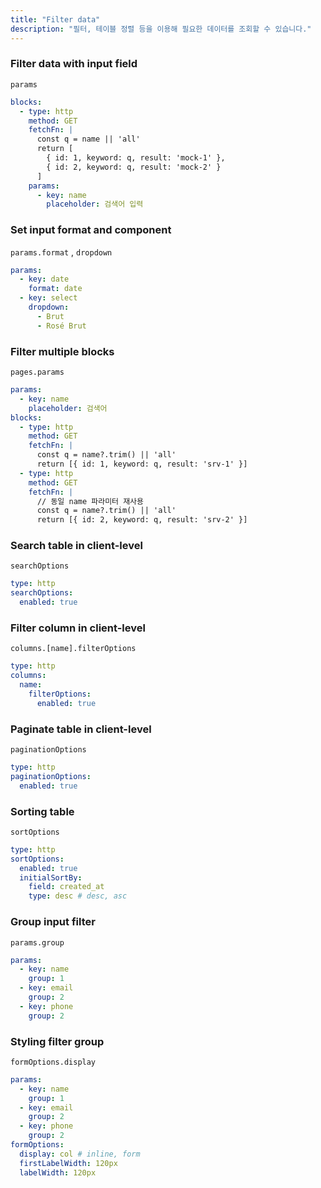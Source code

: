 ```yaml
---
title: "Filter data"
description: "필터, 테이블 정렬 등을 이용해 필요한 데이터를 조회할 수 있습니다."
---
```


### Filter data with input field

`params`

```yaml
blocks:
  - type: http
    method: GET
    fetchFn: |
      const q = name || 'all'
      return [
        { id: 1, keyword: q, result: 'mock-1' },
        { id: 2, keyword: q, result: 'mock-2' }
      ]
    params:
      - key: name
        placeholder: 검색어 입력
```

### Set input format and component

`params.format` , `dropdown`

```yaml
params:
  - key: date
    format: date
  - key: select
    dropdown:
      - Brut
      - Rosé Brut
```

### Filter multiple blocks

`pages.params`

```yaml
params:
  - key: name
    placeholder: 검색어
blocks:
  - type: http
    method: GET
    fetchFn: |
      const q = name?.trim() || 'all'
      return [{ id: 1, keyword: q, result: 'srv-1' }]
  - type: http
    method: GET
    fetchFn: |
      // 동일 name 파라미터 재사용
      const q = name?.trim() || 'all'
      return [{ id: 2, keyword: q, result: 'srv-2' }]
```

### Search table in client-level

`searchOptions`

```yaml
type: http
searchOptions:
  enabled: true
```

### Filter column in client-level

`columns.[name].filterOptions`

```yaml
type: http
columns:
  name:
    filterOptions:
      enabled: true
```

### Paginate table in client-level

`paginationOptions`

```yaml
type: http
paginationOptions:
  enabled: true
```

### Sorting table

`sortOptions`

```yaml
type: http
sortOptions:
  enabled: true
  initialSortBy:
    field: created_at
    type: desc # desc, asc
```

### Group input filter

`params.group`

```yaml
params:
  - key: name
    group: 1
  - key: email
    group: 2
  - key: phone
    group: 2
```

### Styling filter group

`formOptions.display`

```yaml
params:
  - key: name
    group: 1
  - key: email
    group: 2
  - key: phone
    group: 2
formOptions:
  display: col # inline, form
  firstLabelWidth: 120px
  labelWidth: 120px
```